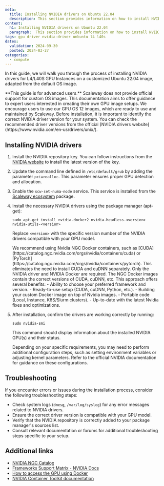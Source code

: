 ```yaml
---
meta:
  title: Installing NVIDIA drivers on Ubuntu 22.04
  description: This section provides information on how to install NVIDIA drivers on Ubuntu 22.04
content:
  h1: Installing NVIDIA drivers on Ubuntu 22.04
  paragraph:  This section provides information on how to install NVIDIA Drivers on Ubuntu 22.04
tags: gpu driver nvidia-driver unbuntu l4 l40s
dates:
  validation: 2024-09-30
  posted: 2024-03-27
categories:
  - compute
---
```


In this guide, we will walk you through the process of installing NVIDIA drivers for L4/L40S GPU Instances on a customized Ubuntu 22.04 image, adapted from the default OS image. 

<Message type="important">
    **This guide is for advanced users.**
    Scaleway does not provide official support for custom OS images. This documentation aims to offer guidance to expert users interested in creating their own GPU image setups. We encourage users to use our GPU OS 12 images, which are ready to use and maintained by Scaleway.
</Message>

<Message type="note">
   Before installation, it is important to identify the correct NVIDIA driver version for your system. You can check the recommended driver versions from the official [NVIDIA drivers website](https://www.nvidia.com/en-us/drivers/unix/).
</Message>

## Installing NVIDIA drivers

1. Install the NVIDIA repository key. You can follow instructions from the [NVIDIA website](https://docs.nvidia.com/cuda/cuda-installation-guide-linux/index.html#prepare-ubuntu) to install the latest version of the key.

2. Update the command line defined in `/etc/default/grub` by adding the parameter `pci=realloc`. This parameter ensures proper GPU detection and allocation.

3. Enable the `scw-set-numa-node` service. This service is installed from the [Scaleway ecosystem](https://launchpad.net/~scaleway/+archive/ubuntu/stable) package.

4. Install the necessary NVIDIA drivers using the package manager (apt-get):
    ```
    sudo apt-get install nvidia-docker2 nvidia-headless-<version> nvidia-utils-<version>
    ```
   Replace `<version>` with the specific version number of the NVIDIA drivers compatible with your GPU model.

    <Message type="tip">
    We recommend using Nvidia NGC Docker containers, such as [CUDA](https://catalog.ngc.nvidia.com/orgs/nvidia/containers/cuda) or [PyTorch](https://catalog.ngc.nvidia.com/orgs/nvidia/containers/pytorch). 
    This eliminates the need to install CUDA and cuDNN separately. Only the NVIDIA driver and NVIDIA Docker are required. The NGC Docker images contain the correct versions of CUDA, cuDNN, etc. 
    This approach offers several benefits:
        - Ability to choose your preferred framework and version.
        - Ready-to-use setup (CUDA, cuDNN, Python, etc.).
        - Building your custom Docker image on top of Nvidia images.
        - Portable code (Local, Instance, K8S/Slurm clusters).
        - Up-to-date with the latest Nvidia fixes and optimizations.
    </Message>

5. After installation, confirm the drivers are working correctly by running:
    ```
    sudo nvidia-smi
    ```
   This command should display information about the installed NVIDIA GPU(s) and their status.

   <Message type="tip">
      Depending on your specific requirements, you may need to perform additional configuration steps, such as setting environment variables or adjusting kernel parameters. Refer to the official NVIDIA documentation for guidance on these configurations.
   </Message>

## Troubleshooting
If you encounter errors or issues during the installation process, consider the following troubleshooting steps:
- Check system logs (`dmesg`, `/var/log/syslog`) for any error messages related to NVIDIA drivers.
- Ensure the correct driver version is compatible with your GPU model.
- Verify that the NVIDIA repository is correctly added to your package manager's sources list.
- Consult relevant documentation or forums for additional troubleshooting steps specific to your setup.

## Additional links

- [NVIDIA NGC Catalog](https://catalog.ngc.nvidia.com/)
- [Frameworks Support Matrix - NVIDIA Docs](https://docs.nvidia.com/deeplearning/frameworks/support-matrix/index.html)
- [How to access the GPU using Docker](/gpu/how-to/use-gpu-with-docker/)
- [NVIDIA Container Toolkit documentation](https://docs.nvidia.com/datacenter/cloud-native/container-toolkit/latest/index.html)